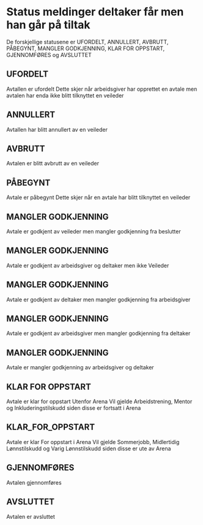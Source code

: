 

<Meta title="Avtale Status Meldinger/Veileder" />

# Status meldinger deltaker får men han går på tiltak

De forskjellige statusene er UFORDELT, ANNULLERT, AVBRUTT, PÅBEGYNT, MANGLER GODKJENNING, KLAR FOR OPPSTART, GJENNOMFØRES og AVSLUTTET

## UFORDELT

Avtallen er ufordelt
Dette skjer når arbeidsgiver har opprettet en avtale men avtalen har enda ikke blitt tilknyttet en veileder

<Story of={VeilederAvtaleStatuser.ErUfordelt} />

## ANNULLERT

Avtallen har blitt annullert av en veileder

<Story of={VeilederAvtaleStatuser.Annullert} />

## AVBRUTT

Avtalen er blitt avbrutt av en veileder

<Story of={VeilederAvtaleStatuser.Avbrutt} />

## PÅBEGYNT

Avtale er påbegynt 
Dette skjer når en avtale har blitt tilknyttet en veileder

<Story of={VeilederAvtaleStatuser.Påbegynt} />

## MANGLER GODKJENNING

Avtale er godkjent av veileder men mangler godkjenning fra beslutter

<Story of={VeilederAvtaleStatuser.ManglerGodkjenningVeilederHarGodkjent} />

## MANGLER GODKJENNING

Avtale er godkjent av arbeidsgiver og deltaker men ikke Veileder

<Story of={VeilederAvtaleStatuser.ManglerGodkjenningDeltakerOgArbeidsgiverHarGodkjent} />

## MANGLER GODKJENNING

Avtale er godkjent av deltaker men mangler godkjenning fra arbeidsgiver

<Story of={VeilederAvtaleStatuser.ManglerGodkjenningDeltakerHarGodkjent} />

## MANGLER GODKJENNING

Avtale er godkjent av arbeidsgiver men mangler godkjenning fra deltaker

<Story of={VeilederAvtaleStatuser.ManglerGodkjenningArbeidsgiverHarGodkjent} />

## MANGLER GODKJENNING

Avtale er mangler godkjenning av arbeidsgiver og deltaker

<Story of={VeilederAvtaleStatuser.ManglerGodkjenningArbeidsgiverOgDeltakerHarIkkeGodkjent} />

## KLAR FOR OPPSTART

Avtale er klar for oppstart Utenfor Arena
Vil gjelde Arbeidstrening, Mentor og Inkluderingstilskudd siden disse er fortsatt i Arena
<Story of={VeilederAvtaleStatuser.KlarForOppstartUteforArena} />

## KLAR_FOR_OPPSTART

Avtale er klar For oppstart i Arena
Vil gjelde Sommerjobb, Midlertidig Lønnstilskudd og Varig Lønnstilskudd siden disse er ute av Arena

<Story of={VeilederAvtaleStatuser.KlarForOppstartArena} />

## GJENNOMFØRES

Avtalen gjennomføres

<Story of={VeilederAvtaleStatuser.Gjennomføres} />

## AVSLUTTET

Avtalen er avsluttet

<Story of={VeilederAvtaleStatuser.Avsluttet} />
